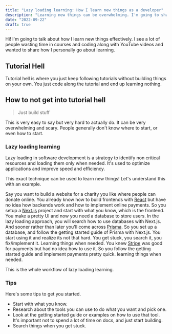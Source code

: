 ```yaml
---
title: "Lazy loading learning: How I learn new things as a developer"
description: "Learning new things can be overwhelming. I'm going to share how I approach learning new things without getting stuck in tutorial hell."
date: "2022-09-22"
draft: true
---
```


Hi! I'm going to talk about how I learn new things effectively. I see a lot of people wasting time in courses and coding along with YouTube videos and wanted to share how I personally go about learning.

## Tutorial Hell

Tutorial hell is where you just keep following tutorials without building things on your own. You just code along the tutorial and end up learning nothing.

## How to not get into tutorial hell

> Just build stuff

This is very easy to say but very hard to actually do. It can be very overwhelming and scary. People generally don't know where to start, or even how to start.

### Lazy loading learning

Lazy loading in software development is a strategy to identify non critical resources and loading them only when needed. It's used to optimize applications and improve speed and efficiency.

This exact technique can be used to learn new things! Let's understand this with an example.

Say you want to build a website for a charity you like where people can donate online. You already know how to build frontends with [React](https://reactjs.org/) but have no idea how backends work and how to implement online payments. So you setup a [Next.js](https://nextjs.org/) project and start with what you know, which is the frontend. You make a pretty UI and now you need a database to store users. In the lazy loading approach, you will search how to use databases with Next.js. And sooner rather than later you'll come across [Prisma](https://prisma.io/). So you set up a database, and follow the getting started guide of Prisma with Next.js. You start using it and realize its not that hard. You get stuck, you search it, you fix/implement it. Learning things when needed. You knew [Stripe](https://stripe.com/) was good for payments but had no idea how to use it. So you follow the getting started guide and implement payments pretty quick. learning things when needed.

This is the whole workflow of lazy loading learning.

### Tips

Here's some tips to get you started.

- Start with what you know.
- Research about the tools you can use to do what you want and pick one.
- Look at the getting started guide or examples on how to use that tool. It's important not to spend a lot of time on docs, and just start building.
- Search things when you get stuck.
